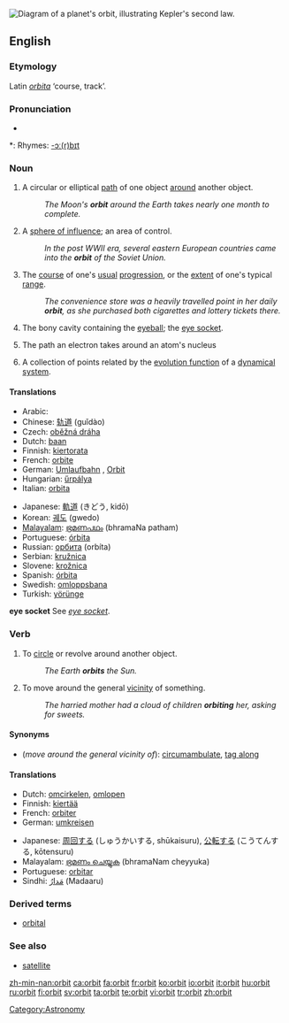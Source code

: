 [[Image:Kepler2.gif|thumb|right|Diagram of a planet's orbit, illustrating Kepler's second law.]]
{{wikipedia}}
==English==

===Etymology===
Latin ''[[orbita]]'' ‘course, track’.

===Pronunciation===
* {{audio|en-us-orbit.ogg|Audio (US)}}

*: Rhymes: [[Rhymes:English:-ɔː(r)bɪt|-ɔː(r)bɪt]]

===Noun===
{{en-noun}}

# A circular or elliptical [[path]] of one object [[around]] another object.
#: ''The Moon's '''orbit''' around the Earth takes nearly one month to complete.''
# A [[sphere of influence]]; an area of control.
#: ''In the post WWII era, several eastern European countries came into the '''orbit''' of the Soviet Union.''
# The [[course]] of one's [[usual]] [[progression]], or the [[extent]] of one's typical [[range]].
#: ''The convenience store was a heavily travelled point in her daily '''orbit''', as she purchased both cigarettes and lottery tickets there.''
# {{anatomy}} The bony cavity containing the [[eyeball]]; the [[eye socket]].
# {{physics}} The path an electron takes around an atom's nucleus
# {{mathematics}} A collection of points related by the [[evolution function]] of a [[dynamical system]].

====Translations====
{{trans-top|path of one object around another}}
* Arabic: {{Arab|[[مدار]]}} {{IPAchar|(madār)}} {{m}}
* Chinese: [[轨道]] (guǐdào)
* Czech: [[oběžná dráha]] {{f}}
* Dutch: [[baan]] {{f}}
* Finnish: [[kiertorata]]
* French: [[orbite]] {{f}}
* German: [[Umlaufbahn]] {{f}}, [[Orbit]] {{m}}
* Hungarian: [[űrpálya]]
* Italian: [[orbita]] {{f}}
{{trans-mid}}
* Japanese: [[軌道]] (きどう, kidō)
* Korean: [[궤도]] (gwedo)
* [[Malayalam]]: [[ഭ്രമണപഥം]] (bhramaNa patham)
* Portuguese: [[órbita]] {{f}}
* Russian: [[орбита]] (orbíta) {{f}}
* Serbian: [[kružnica]] {{f}}
* Slovene: [[krožnica]] {{f}}
* Spanish: [[órbita]] {{f}}
* Swedish: [[omloppsbana]] {{c}}
* Turkish: [[yörünge]]
{{trans-bottom}}

{{trans-top|sphere of influence}}
{{trans-mid}}
{{trans-bottom}}

{{trans-top|course of usual progression}}
{{trans-mid}}
{{trans-bottom}}

'''eye socket'''
See ''[[eye socket]]''.

===Verb===
{{en-verb}}

# To [[circle]] or revolve around another object.
#: ''The Earth '''orbits''' the Sun.''
# To move around the general [[vicinity]] of something.
#: ''The harried mother had a cloud of children '''orbiting''' her, asking for sweets.''

====Synonyms====
* (''move around the general vicinity of''): [[circumambulate]], [[tag along]]

====Translations====
{{trans-top|circle another object}}
* Dutch: [[omcirkelen]], [[omlopen]]
* Finnish: [[kiertää]]
* French: [[orbiter]]
* German: [[umkreisen]]
{{trans-mid}}
* Japanese: [[周回する]] (しゅうかいする, shūkaisuru), [[公転する]] (こうてんする, kōtensuru)
* Malayalam: [[ഭ്രമണം ചെയ്യുക]] (bhramaNam cheyyuka)
* Portuguese: [[orbitar]]
* Sindhi: [[مَدارُ]] (Madaaru) {{m}}
{{trans-bottom}}

{{trans-top|move around the general vicinity of}}
{{trans-mid}}
{{trans-bottom}}

===Derived terms===
* [[orbital]]

===See also===
* [[satellite]]

[[Category:Astronomy]]

[[zh-min-nan:orbit]]
[[ca:orbit]]
[[fa:orbit]]
[[fr:orbit]]
[[ko:orbit]]
[[io:orbit]]
[[it:orbit]]
[[hu:orbit]]
[[ru:orbit]]
[[fi:orbit]]
[[sv:orbit]]
[[ta:orbit]]
[[te:orbit]]
[[vi:orbit]]
[[tr:orbit]]
[[zh:orbit]]